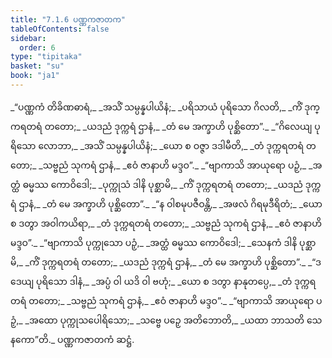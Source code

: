 ```yaml
---
title: "7.1.6 ပဏ္ဏကဇာတက"
tableOfContents: false
sidebar:
  order: 6
type: "tipitaka"
basket: "su"
book: "ja1"
---
```



<DynamicBreadcrumb />

<Division number="39" book="ja1" e="ch" v="22" p="159">

<Paragraph number="1528" type="verses" book="ja1">
_“ပဏ္ဏကံ တိခိဏဓာရံ,_  
_အသိံ သမ္ပန္နပါယိနံ;_  
_ပရိသာယံ ပုရိသော ဂိလတိ,_  
_ကိံ ဒုက္ကရတရံ တတော;_  
_ယဒညံ ဒုက္ကရံ ဌာနံ,_  
_တံ မေ အက္ခာဟိ ပုစ္ဆိတော”._  

</Paragraph>

</Division>
<Division number="40" book="ja1" e="ch" v="22" p="159">

<Paragraph number="1529" type="verses" book="ja1">
_“ဂိလေယျ ပုရိသော လောဘာ,_  
_အသိံ သမ္ပန္နပါယိနံ;_  
_ယော စ ဝဇ္ဇာ ဒဒါမီတိ,_  
_တံ ဒုက္ကရတရံ တတော;_  
_သဗ္ဗညံ သုကရံ ဌာနံ,_  
_ဧဝံ ဇာနာဟိ မဒ္ဒဝ”._  

</Paragraph>

</Division>
<Division number="41" book="ja1" e="ch" v="22" p="159">

<Paragraph number="1530" type="verses" book="ja1">
_“ဗျာကာသိ အာယုရော ပဉှံ,_  
_အတ္ထံ ဓမ္မဿ ကောဝိဒေါ;_  
_ပုက္ကုသံ ဒါနိ ပုစ္ဆာမိ,_  
_ကိံ ဒုက္ကရတရံ တတော;_  
_ယဒညံ ဒုက္ကရံ ဌာနံ,_  
_တံ မေ အက္ခာဟိ ပုစ္ဆိတော”._  

</Paragraph>

</Division>
<Division number="42" book="ja1" e="ch" v="22" p="160">

<Paragraph number="1531" type="verses" book="ja1">
_“န ဝါစမုပဇီဝန္တိ,_  
_အဖလံ ဂိရမုဒီရိတံ;_  
_ယော စ ဒတွာ အဝါကယိရာ,_  
_တံ ဒုက္ကရတရံ တတော;_  
_သဗ္ဗညံ သုကရံ ဌာနံ,_  
_ဧဝံ ဇာနာဟိ မဒ္ဒဝ”._  

</Paragraph>

</Division>
<Division number="43" book="ja1" e="ch" v="22" p="160">

<Paragraph number="1532" type="verses" book="ja1">
_“ဗျာကာသိ ပုက္ကုသော ပဉှံ,_  
_အတ္ထံ ဓမ္မဿ ကောဝိဒေါ;_  
_သေနကံ ဒါနိ ပုစ္ဆာမိ,_  
_ကိံ ဒုက္ကရတရံ တတော;_  
_ယဒညံ ဒုက္ကရံ ဌာနံ,_  
_တံ မေ အက္ခာဟိ ပုစ္ဆိတော”._  

</Paragraph>

</Division>
<Division number="44" book="ja1" e="ch" v="22" p="160">

<Paragraph number="1533" type="verses" book="ja1">
_“ဒဒေယျ ပုရိသော ဒါနံ,_  
_အပ္ပံ ဝါ ယဒိ ဝါ ဗဟုံ;_  
_ယော စ ဒတွာ နာနုတပ္ပေ,_  
_တံ ဒုက္ကရတရံ တတော;_  
_သဗ္ဗညံ သုကရံ ဌာနံ,_  
_ဧဝံ ဇာနာဟိ မဒ္ဒဝ”._  

</Paragraph>

</Division>
<Division number="45" book="ja1" e="ch" v="22" p="160">

<Paragraph number="1534" type="verses" book="ja1">
_“ဗျာကာသိ အာယုရော ပဉှံ,_  
_အထော ပုက္ကုသပေါရိသော;_  
_သဗ္ဗေ ပဉှေ အတိဘောတိ,_  
_ယထာ ဘာသတိ သေနကော”တိ._  


</Paragraph>
</Division>

<Paragraph number="1535" type="center" book="ja1">
ပဏ္ဏကဇာတကံ ဆဋ္ဌံ.
</Paragraph>